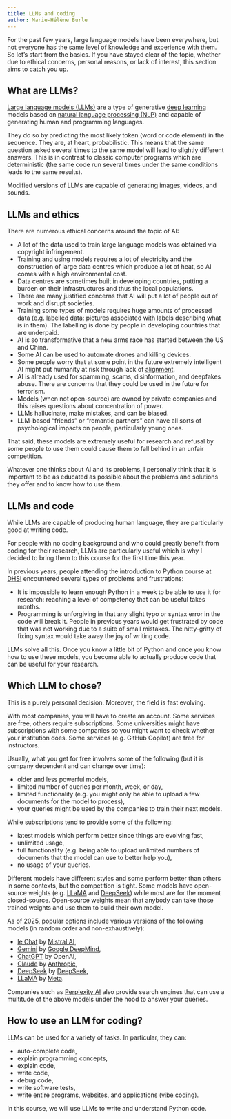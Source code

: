 ```yaml
---
title: LLMs and coding
author: Marie-Hélène Burle
---
```


:::{.def}

For the past few years, large language models have been everywhere, but not everyone has the same level of knowledge and experience with them. So let's start from the basics. If you have stayed clear of the topic, whether due to ethical concerns, personal reasons, or lack of interest, this section aims to catch you up.

:::

## What are LLMs?

[Large language models (LLMs)](https://en.wikipedia.org/wiki/Large_language_model) are a type of generative [deep learning](https://en.wikipedia.org/wiki/Deep_learning) models based on [natural language processing (NLP)](https://en.wikipedia.org/wiki/Natural_language_processing) and capable of generating human and programming languages.

They do so by predicting the most likely token (word or code element) in the sequence. They are, at heart, probabilistic. This means that the same question asked several times to the same model will lead to slightly different answers. This is in contrast to classic computer programs which are deterministic (the same code run several times under the same conditions leads to the same results).

Modified versions of LLMs are capable of generating images, videos, and sounds.

## LLMs and ethics

There are numerous ethical concerns around the topic of AI:

- A lot of the data used to train large language models was obtained via copyright infringement.
- Training and using models requires a lot of electricity and the construction of large data centres which produce a lot of heat, so AI comes with a high environmental cost.
- Data centres are sometimes built in developing countries, putting a burden on their infrastructures and thus the local populations.
- There are many justified concerns that AI will put a lot of people out of work and disrupt societies.
- Training some types of models requires huge amounts of processed data (e.g. labelled data: pictures associated with labels describing what is in them). The labelling is done by people in developing countries that are underpaid.
- AI is so transformative that a new arms race has started between the US and China.
- Some AI can be used to automate drones and killing devices.
- Some people worry that at some point in the future extremely intelligent AI might put humanity at risk through lack of [alignment](https://en.wikipedia.org/wiki/AI_alignment).
- AI is already used for spamming, scams, disinformation, and deepfakes abuse. There are concerns that they could be used in the future for terrorism.
- Models (when not open-source) are owned by private companies and this raises questions about concentration of power.
- LLMs hallucinate, make mistakes, and can be biased.
- LLM-based "friends" or "romantic partners" can have all sorts of psychological impacts on people, particularly young ones.

That said, these models are extremely useful for research and refusal by some people to use them could cause them to fall behind in an unfair competition.

Whatever one thinks about AI and its problems, I personally think that it is important to be as educated as possible about the problems and solutions they offer and to know how to use them.

## LLMs and code

While LLMs are capable of producing human language, they are particularly good at writing code.

For people with no coding background and who could greatly benefit from coding for their research, LLMs are particularly useful which is why I decided to bring them to this course for the first time this year.

In previous years, people attending the introduction to Python course at [DHSI](https://dhsi.org/) encountered several types of problems and frustrations:

- It is impossible to learn enough Python in a week to be able to use it for research: reaching a level of competency that can be useful takes months.
- Programming is unforgiving in that any slight typo or syntax error in the code will break it. People in previous years would get frustrated by code that was not working due to a suite of small mistakes. The nitty-gritty of fixing syntax would take away the joy of writing code.

LLMs solve all this. Once you know a little bit of Python and once you know how to use these models, you become able to actually produce code that can be useful for your research.

## Which LLM to chose?

This is a purely personal decision. Moreover, the field is fast evolving.

With most companies, you will have to create an account. Some services are free, others require subscriptions. Some universities might have subscriptions with some companies so you might want to check whether your institution does. Some services (e.g. GitHub Copilot) are free for instructors.

Usually, what you get for free involves some of the following (but it is company dependent and can change over time):

- older and less powerful models,
- limited number of queries per month, week, or day,
- limited functionality (e.g. you might only be able to upload a few documents for the model to process),
- your queries might be used by the companies to train their next models.

While subscriptions tend to provide some of the following:

- latest models which perform better since things are evolving fast,
- unlimited usage,
- full functionality (e.g. being able to upload unlimited numbers of documents that the model can use to better help you),
- no usage of your queries.

Different models have different styles and some perform better than others in some contexts, but the competition is tight. Some models have open-source weights (e.g. [LLaMA](https://www.llama.com/) and [DeepSeek](https://chat.deepseek.com/)) while most are for the moment closed-source. Open-source weights mean that anybody can take those trained weights and use them to build their own model.

As of 2025, popular options include various versions of the following models (in random order and non-exhaustively):

- [le Chat](https://chat.mistral.ai/chat) by [Mistral AI](https://console.mistral.ai/home),
- [Gemini](https://gemini.google.com/app) by [Google DeepMind](https://deepmind.google/),
- [ChatGPT](https://openai.com/) by OpenAI,
- [Claude](https://claude.ai/) by [Anthropic](https://www.anthropic.com/),
- [DeepSeek](https://chat.deepseek.com/) by [DeepSeek](https://www.deepseek.com/),
- [LLaMA](https://www.llama.com/) by [Meta](https://www.meta.com/).

Companies such as [Perplexity AI](https://www.perplexity.ai/) also provide search engines that can use a multitude of the above models under the hood to answer your queries.

## How to use an LLM for coding?

LLMs can be used for a variety of tasks. In particular, they can:

- auto-complete code,
- explain programming concepts,
- explain code,
- write code,
- debug code,
- write software tests,
- write entire programs, websites, and applications ([vibe coding](https://en.wikipedia.org/wiki/Vibe_coding)).

In this course, we will use LLMs to write and understand Python code.
